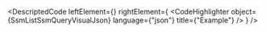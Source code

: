 
<DescriptedCode
  leftElement={<SsmListSsmQueryDesc />}
  rightElement={
    <CodeHighlighter
      object={SsmListSsmQueryVisualJson}
      language={"json"}
      title={"Example"}
    />
  }
/>
